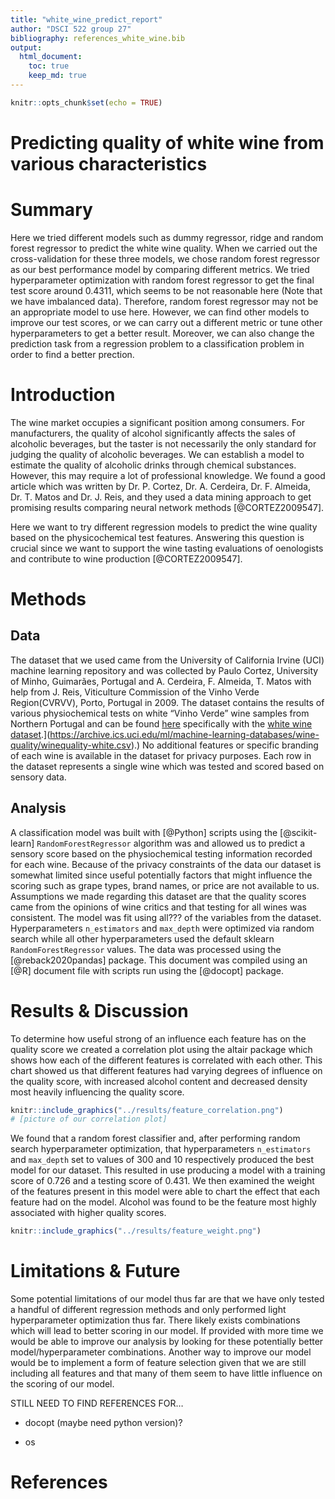 ```yaml
---
title: "white_wine_predict_report"
author: "DSCI 522 group 27"
bibliography: references_white_wine.bib
output: 
  html_document:
    toc: true
    keep_md: true
---
```


```r
knitr::opts_chunk$set(echo = TRUE)
```

# Predicting quality of white wine from various characteristics

# **Summary**

Here we tried different models such as dummy regressor, ridge and random forest regressor to predict the white wine quality. When we carried out the cross-validation for these three models, we chose random forest regressor as our best performance model by comparing different metrics. We tried hyperparameter optimization with random forest regressor to get the final test score around 0.4311, which seems to be not reasonable here (Note that we have imbalanced data). Therefore, random forest regressor may not be an appropriate model to use here. However, we can find other models to improve our test scores, or we can carry out a different metric or tune other hyperparameters to get a better result. Moreover, we can also change the prediction task from a regression problem to a classification problem in order to find a better prection.

# **Introduction**

The wine market occupies a significant position among consumers. For manufacturers, the quality of alcohol significantly affects the sales of alcoholic beverages, but the taster is not necessarily the only standard for judging the quality of alcoholic beverages. We can establish a model to estimate the quality of alcoholic drinks through chemical substances. However, this may require a lot of professional knowledge. We found a good article which was written by Dr. P. Cortez, Dr. A. Cerdeira, Dr. F. Almeida, Dr. T. Matos and Dr. J. Reis, and they used a data mining approach to get promising results comparing neural network methods [@CORTEZ2009547].

Here we want to try different regression models to predict the wine quality based on the physicochemical test features. Answering this question is crucial since we want to support the wine tasting evaluations of oenologists and contribute to wine production [@CORTEZ2009547].

# **Methods**

## **Data**

The dataset that we used came from the University of California Irvine (UCI) machine learning repository and was collected by Paulo Cortez, University of Minho, Guimarães, Portugal and A. Cerdeira, F. Almeida, T. Matos with help from J. Reis, Viticulture Commission of the Vinho Verde Region(CVRVV), Porto, Portugal in 2009. The dataset contains the results of various physiochemical tests on white "Vinho Verde" wine samples from Northern Portugal and can be found [here](https://archive.ics.uci.edu/ml/datasets/wine+quality) specifically with the [white wine dataset](%5Bhttps://archive.ics.uci.edu/ml/machine-learning-databases/wine-quality/winequality-white.csv).](<https://archive.ics.uci.edu/ml/machine-learning-databases/wine-quality/winequality-white.csv>).) No additional features or specific branding of each wine is available in the dataset for privacy purposes. Each row in the dataset represents a single wine which was tested and scored based on sensory data.

## **Analysis**

A classification model was built with [@Python] scripts using the [@scikit-learn] `RandomForestRegressor` algorithm was and allowed us to predict a sensory score based on the physiochemical testing information recorded for each wine. Because of the privacy constraints of the data our dataset is somewhat limited since useful potentially factors that might influence the scoring such as grape types, brand names, or price are not available to us. Assumptions we made regarding this dataset are that the quality scores came from the opinions of wine critics and that testing for all wines was consistent. The model was fit using all??? of the variables from the dataset. Hyperparameters `n_estimators` and `max_depth` were optimized via random search while all other hyperparameters used the default sklearn `RandomForestRegressor` values. The data was processed using the [@reback2020pandas] package. This document was compiled using an [@R] document file with scripts run using the [@docopt] package.

# **Results & Discussion**

To determine how useful strong of an influence each feature has on the quality score we created a correlation plot using the altair package which shows how each of the different features is correlated with each other. This chart showed us that different features had varying degrees of influence on the quality score, with increased alcohol content and decreased density most heavily influencing the quality score. 

```r
knitr::include_graphics("../results/feature_correlation.png")
# [picture of our correlation plot]
```

We found that a random forest classifier and, after performing random search hyperparameter optimization, that hyperparameters `n_estimators` and `max_depth` set to values of 300 and 10 respectively produced the best model for our dataset. This resulted in use producing a model with a training score of 0.726 and a testing score of 0.431. We then examined the weight of the features present in this model were able to chart the effect that each feature had on the model. Alcohol was found to be the feature most highly associated with higher quality scores.

```r
knitr::include_graphics("../results/feature_weight.png")
```

# Limitations & Future

Some potential limitations of our model thus far are that we have only tested a handful of different regression methods and only performed light hyperparameter optimization thus far. There likely exists combinations which will lead to better scoring in our model. If provided with more time we would be able to improve our analysis by looking for these potentially better model/hyperparameter combinations. Another way to improve our model would be to implement a form of feature selection given that we are still including all features and that many of them seem to have little influence on the scoring of our model.

STILL NEED TO FIND REFERENCES FOR...

-   docopt (maybe need python version)?

-   os

# References
